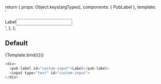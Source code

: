 
<Meta title="Components/pub-label" component={PubLabel} />

  return {
    props: Object.keys(argTypes),
    components: { PubLabel },
    template:
      '<div><pub-label v-bind="$props">Label</pub-label><input type="text" id="custom-input"></div>',
  };
};

## Default

<Canvas>
  <Story
    name="Default"
    args={{ id: 'custom-input' }}
    argTypes={{ id: { control: { type: false } } }}
  >
    {Template.bind({})}
  </Story>
</Canvas>

```javascript
<div>
  <pub-label id="custom-input">Label</pub-label>
  <input type="text" id="custom-input">
</div>
```

<ArgsTable story="Default" />
